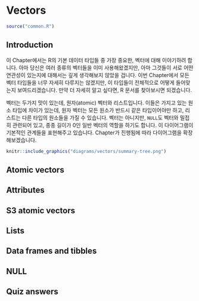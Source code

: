 # Vectors

```r
source("common.R")
```

## Introduction

이 Chapter에서는 R의 기본 데이터 타입들 중 가장 중요한, 벡터에 대해 이야기하려 합니다. 아마 당신은 여러 종류의 벡터들을 이미 사용해왔겠지만, 아마 그것들이 서로 어떤 연관성이 있는지에 대해서는 깊게 생각해보지 않았을 겁니다. 이번 Chapter에서 모든 벡터 타입들을 너무 자세히 다루지는 않겠지만, 이 타입들이 전체적으로 어떻게 들어맞는지 보여드리겠습니다. 만약 더 자세히 알고 싶다면, R 문서를 찾아보시면 되겠습니다. 

벡터는 두가지 맛이 있는데, 원자(atomic) 벡터와 리스트입니다. 이들은 가지고 있는 원소 타입에 차이가 있는데, 원자 벡터는 모든 원소가 반드시 같은 타입이어야만 하고, 리스트는 다른 타입의 원소들을 가질 수 있습니다. 벡터는 아니지만, `NULL`도 벡터와 밀접히 관련되어 있고, 종종 길이가 0인 일반 벡터의 역할을 하기도 합니다. 이 다이어그램이  기본적인 관계들을 표현해주고 있습니다. Chapter가 진행됨에 따라 다이어그램을 확장해보겠습니다.

```r
knitr::include_graphics("diagrams/vectors/summary-tree.png")
```

## Atomic vectors
## Attributes
## S3 atomic vectors
## Lists
## Data frames and tibbles
## NULL
## Quiz answers
